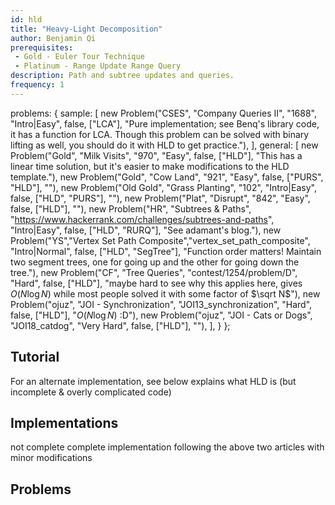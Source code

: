 ```yaml
---
id: hld
title: "Heavy-Light Decomposition"
author: Benjamin Qi
prerequisites: 
 - Gold - Euler Tour Technique
 - Platinum - Range Update Range Query
description: Path and subtree updates and queries.
frequency: 1
---
```



  problems: {
    sample: [
      new Problem("CSES", "Company Queries II", "1688", "Intro|Easy", false, ["LCA"], "Pure implementation; see Benq's library code, it has a function for LCA. Though this problem can be solved with binary lifting as well, you should do it with HLD to get practice."),
    ],
    general: [
      new Problem("Gold", "Milk Visits", "970", "Easy", false, ["HLD"], "This has a linear time solution, but it's easier to make modifications to the HLD template."),
      new Problem("Gold", "Cow Land", "921", "Easy", false, ["PURS", "HLD"], ""),
      new Problem("Old Gold", "Grass Planting", "102", "Intro|Easy", false, ["HLD", "PURS"], ""),
      new Problem("Plat", "Disrupt", "842", "Easy", false, ["HLD"], ""),
      new Problem("HR", "Subtrees & Paths", "https://www.hackerrank.com/challenges/subtrees-and-paths", "Intro|Easy", false, ["HLD", "RURQ"], "See adamant's blog."),
      new Problem("YS","Vertex Set Path Composite","vertex_set_path_composite", "Intro|Normal", false, ["HLD", "SegTree"], "Function order matters! Maintain two segment trees, one for going up and the other for going down the tree."),
      new Problem("CF", "Tree Queries", "contest/1254/problem/D", "Hard", false, ["HLD"], "maybe hard to see why this applies here, gives $O(N\log N)$ while most people solved it with some factor of $\sqrt N$"),
      new Problem("ojuz", "JOI - Synchronization", "JOI13_synchronization", "Hard", false, ["HLD"], "$O(N\log N)$ :D"),
      new Problem("ojuz", "JOI - Cats or Dogs", "JOI18_catdog", "Very Hard", false, ["HLD"], ""),
    ],
  }
};

<problems-list problems={metadata.problems.sample} />

## Tutorial

<resources>
  <resource source="cp-algo" title="HLD" url="https://cp-algorithms.com/graph/hld.html" starred>For an alternate implementation, see below</resource>
  <resource source="anudeep2011" title="HLD" url="https://blog.anudeep2011.com/heavy-light-decomposition/">explains what HLD is (but incomplete & overly complicated code)</resource>
</resources>

## Implementations

<resources>
  <resource source="CF" title="AI-Cash - HLD Implementation" url="blog/entry/22072" starred />
  <resource source="CF" title="adamant - Easiest HLD with subtree queries" url="blog/entry/53170" starred>not complete</resource>
  <resource source="Benq" title="Complete HLD Implementation" url="https://github.com/bqi343/USACO/blob/master/Implementations/content/graphs%20(12)/Trees%20(10)/HLD%20(10.3).h" starred>complete implementation following the above two articles with minor modifications</resource>
</resources>

## Problems

<problems-list problems={metadata.problems.general} />